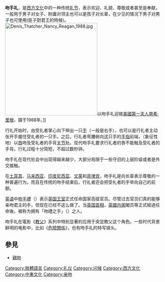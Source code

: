 {{noteTA
|G1=地名
|G2=PoliticiansUK 
}}
{{Expand English|Hand-kissing}}
'''吻手礼'''，是[[西方文化|西方文化]]中的一种传统[[礼节|礼节]]，表示欢迎、礼貌、尊敬或者甚至是奉献，一般用于男子对女子、附庸对领主也可以是孩子对长辈，在少见的情况下男子对男子也可使用(臣子對君王的時候)。
[[File:Denis_Thatcher_Nancy_Reagan_1988.jpg|300px]]以吻手礼迎接[[美國第一夫人|美國第一夫人]][[南希·里根|南希·里根]]，摄于1988年。]]

行礼开始时，由受礼者掌心向下伸出一只[[手|手]]（一般是右手），也可以是行礼者主动张开手握住受礼者的一只手。之后，行礼者弯腰俯向这只手的[[手指|手指]]前端，（象征性地）以[[唇|唇]]吻及受礼者的手背[[关节|关节]]处。现代吻手礼要求行礼者的唇不能触及受礼者的手背。行礼过程十分简短，不超过数秒钟。

吻手礼在现代社会中出现得越来越少，大部分局限于一些守旧的上层阶级或者是外交接触。

在[[土耳其|土耳其]]、[[马来西亚|马来西亚]]、[[印度尼西亚|印度尼西亚]]、[[文莱|文莱]]和[[菲律宾|菲律宾]]，吻手礼是向长辈表示尊敬的一种普遍行为。而且在传统的吻手结束后，行礼者还会把受礼者的手举向自己的前额。

[[英语|英语]]中[[吻手禮|吻手禮]]（{{lang|en|Kissing Hands}}）表示[[英国王室|英国王室]]正式任命国家高级官员。尽管过去官员们真的能够亲吻君主的手，但现在已经不这么做了。当[[英国首相|英国首相]]，[[英國内阁|英國内阁]]閣员等正式經過任命後，被称为拥有「吻禮之手」（{{lang|en|Kissed Hands}}）之人。

吻手礼在電影《[[教父_(電影)|教父]]》系列中特别显著的应用于突显教父这个角色。一些时代背景鲜明的电影中，比如《[[危險關係_(1988年電影)|危險關係]]》，也有吻手礼的特写镜头。

== 參見==
*[[親吻|親吻]]
{{手勢}}
[[Category:肢體語言|Category:肢體語言]]
[[Category:礼仪|Category:礼仪]]
[[Category:问候|Category:问候]]
[[Category:西方文化|Category:西方文化]]
[[Category:中東文化|Category:中東文化]]
[[Category:亲吻|Category:亲吻]]